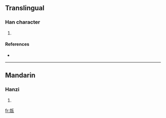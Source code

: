 ==Translingual==

===Han character===
{{Han char|rn=98|rad=瓦|as=04|sn=9|four=|canj=中山一女弓 (LUMVN)}}

# {{defn|Han|sort=瓦04}}

====References====
* {{Han ref|kx=0748.160|dkj=21458|dj=1157.030|hdz=21423.050|uh=74ED|ud=29933}}

----

==Mandarin==

===Hanzi===
{{cmn-hanzi|pin=[[dǎn]] ([[dan3]])|wg=tan<sup>3</sup>}}

# {{defn|Mandarin}}

[[fr:瓭]]